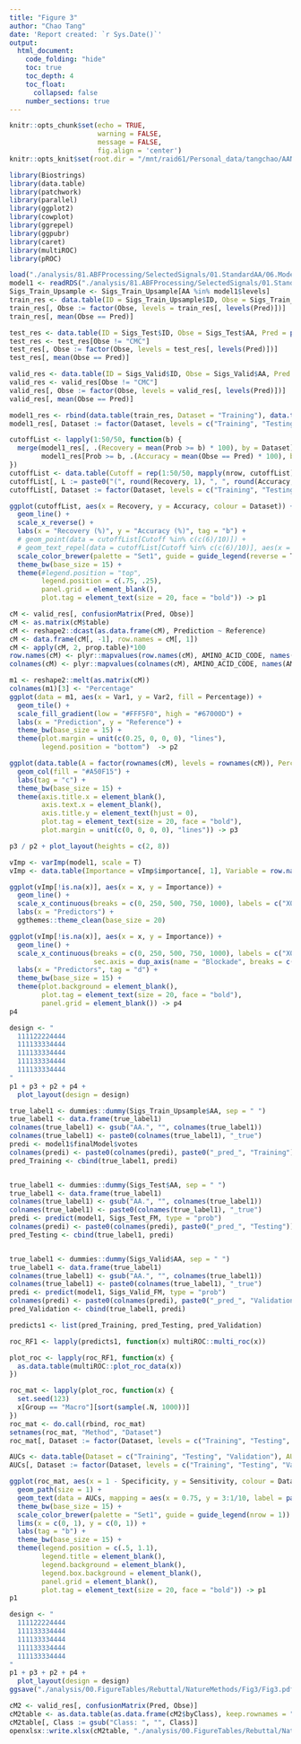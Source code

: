 ```yaml
---
title: "Figure 3"
author: "Chao Tang"
date: 'Report created: `r Sys.Date()`'
output: 
  html_document: 
    code_folding: "hide"
    toc: true
    toc_depth: 4
    toc_float: 
      collapsed: false
    number_sections: true
---
```


```r
knitr::opts_chunk$set(echo = TRUE, 
                      warning = FALSE, 
                      message = FALSE, 
                      fig.align = 'center')
knitr::opts_knit$set(root.dir = "/mnt/raid61/Personal_data/tangchao/AANanopore")
```

```r
library(Biostrings)
library(data.table)
library(patchwork)
library(parallel)
library(ggplot2)
library(cowplot)
library(ggrepel)
library(ggpubr)
library(caret)
library(multiROC)
library(pROC)
```

```r
load("./analysis/81.ABFProcessing/SelectedSignals/01.StandardAA/06.Modeling/Version3/L1/Modeling_Data.RData")
model1 <- readRDS("./analysis/81.ABFProcessing/SelectedSignals/01.StandardAA/06.Modeling/Version3/L1/RF_model.Rds")
Sigs_Train_Upsample <- Sigs_Train_Upsample[AA %in% model1$levels]
train_res <- data.table(ID = Sigs_Train_Upsample$ID, Obse = Sigs_Train_Upsample$AA, Pred = model1$finalModel$predicted, Prob = apply(model1$finalModel$votes, 1, max))
train_res[, Obse := factor(Obse, levels = train_res[, levels(Pred)])]
train_res[, mean(Obse == Pred)]

test_res <- data.table(ID = Sigs_Test$ID, Obse = Sigs_Test$AA, Pred = predict(model1, Sigs_Test_FM), Prob = apply(predict(model1, Sigs_Test_FM, type = "prob"), 1, max))
test_res <- test_res[Obse != "CMC"]
test_res[, Obse := factor(Obse, levels = test_res[, levels(Pred)])]
test_res[, mean(Obse == Pred)]

valid_res <- data.table(ID = Sigs_Valid$ID, Obse = Sigs_Valid$AA, Pred = predict(model1, Sigs_Valid_FM), Prob = apply(predict(model1, Sigs_Valid_FM, type = "prob"), 1, max))
valid_res <- valid_res[Obse != "CMC"]
valid_res[, Obse := factor(Obse, levels = valid_res[, levels(Pred)])]
valid_res[, mean(Obse == Pred)]

model1_res <- rbind(data.table(train_res, Dataset = "Training"), data.table(test_res, Dataset = "Testing"), data.table(valid_res, Dataset = "Validation"))
model1_res[, Dataset := factor(Dataset, levels = c("Training", "Testing", "Validation"))]
```

```r
cutoffList <- lapply(1:50/50, function(b) {
  merge(model1_res[, .(Recovery = mean(Prob >= b) * 100), by = Dataset], 
        model1_res[Prob >= b, .(Accuracy = mean(Obse == Pred) * 100), by = Dataset])
})
cutoffList <- data.table(Cutoff = rep(1:50/50, mapply(nrow, cutoffList)), do.call(rbind, cutoffList))
cutoffList[, L := paste0("(", round(Recovery, 1), ", ", round(Accuracy, 1), ")")]
cutoffList[, Dataset := factor(Dataset, levels = c("Training", "Testing", "Validation"))]
```

```r
ggplot(cutoffList, aes(x = Recovery, y = Accuracy, colour = Dataset)) + 
  geom_line() + 
  scale_x_reverse() + 
  labs(x = "Recovery (%)", y = "Accuracy (%)", tag = "b") + 
  # geom_point(data = cutoffList[Cutoff %in% c(c(6)/10)]) +
  # geom_text_repel(data = cutoffList[Cutoff %in% c(c(6)/10)], aes(x = Recovery, y = Accuracy, label = L)) +
  scale_color_brewer(palette = "Set1", guide = guide_legend(reverse = T)) + 
  theme_bw(base_size = 15) + 
  theme(#legend.position = "top", 
        legend.position = c(.75, .25), 
        panel.grid = element_blank(), 
        plot.tag = element_text(size = 20, face = "bold")) -> p1
```

```r
cM <- valid_res[, confusionMatrix(Pred, Obse)]
cM <- as.matrix(cM$table)
cM <- reshape2::dcast(as.data.frame(cM), Prediction ~ Reference)
cM <- data.frame(cM[, -1], row.names = cM[, 1])
cM <- apply(cM, 2, prop.table)*100
row.names(cM) <- plyr::mapvalues(row.names(cM), AMINO_ACID_CODE, names(AMINO_ACID_CODE))
colnames(cM) <- plyr::mapvalues(colnames(cM), AMINO_ACID_CODE, names(AMINO_ACID_CODE))
```

```r
m1 <- reshape2::melt(as.matrix(cM))
colnames(m1)[3] <- "Percentage"
ggplot(data = m1, aes(x = Var1, y = Var2, fill = Percentage)) + 
  geom_tile() + 
  scale_fill_gradient(low = "#FFF5F0", high = "#67000D") + 
  labs(x = "Prediction", y = "Reference") +
  theme_bw(base_size = 15) + 
  theme(plot.margin = unit(c(0.25, 0, 0, 0), "lines"), 
        legend.position = "bottom")  -> p2

ggplot(data.table(A = factor(rownames(cM), levels = rownames(cM)), Percentage = rowSums(cM)), aes(x = A, y = Percentage)) + 
  geom_col(fill = "#A50F15") + 
  labs(tag = "c") + 
  theme_bw(base_size = 15) + 
  theme(axis.title.x = element_blank(), 
        axis.text.x = element_blank(), 
        axis.title.y = element_text(hjust = 0), 
        plot.tag = element_text(size = 20, face = "bold"),
        plot.margin = unit(c(0, 0, 0, 0), "lines")) -> p3
```

```r
p3 / p2 + plot_layout(heights = c(2, 8))
```

```r
vImp <- varImp(model1, scale = T)
vImp <- data.table(Importance = vImp$importance[, 1], Variable = row.names(vImp$importance), x = as.numeric(gsub("X", "", row.names(vImp$importance))))
```

```r
ggplot(vImp[!is.na(x)], aes(x = x, y = Importance)) + 
  geom_line() + 
  scale_x_continuous(breaks = c(0, 250, 500, 750, 1000), labels = c("X0001", "X0250", "X0500", "X0750", "X1000")) + 
  labs(x = "Predictors") + 
  ggthemes::theme_clean(base_size = 20)
```


```r
ggplot(vImp[!is.na(x)], aes(x = x, y = Importance)) + 
  geom_line() + 
  scale_x_continuous(breaks = c(0, 250, 500, 750, 1000), labels = c("X0001", "X0250", "X0500", "X0750", "X1000"), 
                     sec.axis = dup_axis(name = "Blockade", breaks = c(0, 250, 500, 750, 1000), labels = c(1, 0.75, 0.5, 0.25, 0))) + 
  labs(x = "Predictors", tag = "d") + 
  theme_bw(base_size = 15) + 
  theme(plot.background = element_blank(), 
        plot.tag = element_text(size = 20, face = "bold"), 
        panel.grid = element_blank()) -> p4
p4
```


```r
design <- "
  111122224444
  111133334444
  111133334444
  111133334444
  111133334444
"
p1 + p3 + p2 + p4 + 
  plot_layout(design = design)
```


```r
true_label1 <- dummies::dummy(Sigs_Train_Upsample$AA, sep = " ")
true_label1 <- data.frame(true_label1)
colnames(true_label1) <- gsub("AA.", "", colnames(true_label1))
colnames(true_label1) <- paste0(colnames(true_label1), "_true")
predi <- model1$finalModel$votes
colnames(predi) <- paste0(colnames(predi), paste0("_pred_", "Training"))
pred_Training <- cbind(true_label1, predi)


true_label1 <- dummies::dummy(Sigs_Test$AA, sep = " ")
true_label1 <- data.frame(true_label1)
colnames(true_label1) <- gsub("AA.", "", colnames(true_label1))
colnames(true_label1) <- paste0(colnames(true_label1), "_true")
predi <- predict(model1, Sigs_Test_FM, type = "prob")
colnames(predi) <- paste0(colnames(predi), paste0("_pred_", "Testing"))
pred_Testing <- cbind(true_label1, predi)


true_label1 <- dummies::dummy(Sigs_Valid$AA, sep = " ")
true_label1 <- data.frame(true_label1)
colnames(true_label1) <- gsub("AA.", "", colnames(true_label1))
colnames(true_label1) <- paste0(colnames(true_label1), "_true")
predi <- predict(model1, Sigs_Valid_FM, type = "prob")
colnames(predi) <- paste0(colnames(predi), paste0("_pred_", "Validation"))
pred_Validation <- cbind(true_label1, predi)

predicts1 <- list(pred_Training, pred_Testing, pred_Validation)
```

```r
roc_RF1 <- lapply(predicts1, function(x) multiROC::multi_roc(x))

plot_roc <- lapply(roc_RF1, function(x) {
  as.data.table(multiROC::plot_roc_data(x))
})
```

```r
roc_mat <- lapply(plot_roc, function(x) {
  set.seed(123)
  x[Group == "Macro"][sort(sample(.N, 1000))]
})
roc_mat <- do.call(rbind, roc_mat)
setnames(roc_mat, "Method", "Dataset")
roc_mat[, Dataset := factor(Dataset, levels = c("Training", "Testing", "Validation"))]
```

```r
AUCs <- data.table(Dataset = c("Training", "Testing", "Validation"), AUC = mapply(function(x) x$AUC[[1]]$macro, roc_RF1))
AUCs[, Dataset := factor(Dataset, levels = c("Training", "Testing", "Validation"))]
```

```r
ggplot(roc_mat, aes(x = 1 - Specificity, y = Sensitivity, colour = Dataset)) + 
  geom_path(size = 1) + 
  geom_text(data = AUCs, mapping = aes(x = 0.75, y = 3:1/10, label = paste("AUC:", round(AUC, 3)))) +
  theme_bw(base_size = 15) + 
  scale_color_brewer(palette = "Set1", guide = guide_legend(nrow = 1)) +
  lims(x = c(0, 1), y = c(0, 1)) + 
  labs(tag = "b") + 
  theme_bw(base_size = 15) + 
  theme(legend.position = c(.5, 1.1), 
        legend.title = element_blank(), 
        legend.background = element_blank(), 
        legend.box.background = element_blank(), 
        panel.grid = element_blank(), 
        plot.tag = element_text(size = 20, face = "bold")) -> p1
p1
```


```r
design <- "
  111122224444
  111133334444
  111133334444
  111133334444
  111133334444
"
p1 + p3 + p2 + p4 + 
  plot_layout(design = design)
ggsave("./analysis/00.FigureTables/Rebuttal/NatureMethods/Fig3/Fig3.pdf", width = 12, height = 6.2)
```





```r
cM2 <- valid_res[, confusionMatrix(Pred, Obse)]
cM2table <- as.data.table(as.data.frame(cM2$byClass), keep.rownames = "Class")
cM2table[, Class := gsub("Class: ", "", Class)]
openxlsx::write.xlsx(cM2table, "./analysis/00.FigureTables/Rebuttal/NatureMethods/Fig3/Validation_dataset_confusionMatrix.xlsx")
```

